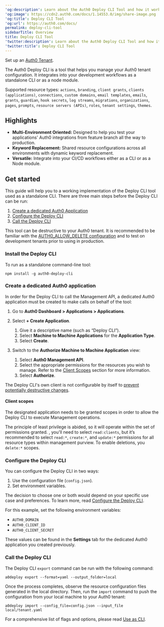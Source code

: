 ---
'og:description': Learn about the Auth0 Deploy CLI Tool and how it works.
'og:image': https://cdn2.auth0.com/docs/1.14553.0/img/share-image.png
'og:title': Deploy CLI Tool
'og:url': https://auth0.com/docs/
permalink: deploy-cli-tool
sidebarTitle: Overview
title: Deploy CLI Tool
'twitter:description': Learn about the Auth0 Deploy CLI Tool and how it works.
'twitter:title': Deploy CLI Tool
---
<Card title="Before you start">

Set up an [Auth0 Tenant](https://manage.auth0.com/).

</Card>

The Auth0 Deploy CLI is a tool that helps you manage your Auth0 tenant configuration. It integrates into your development workflows as a standalone CLI or as a node module.

Supported resource types: `actions`, `branding`, `client grants`, `clients (applications)`, `connections`, `custom domains`, `email templates`, `emails`, `grants`, `guardian`, `hook secrets`, `log streams`, `migrations`, `organizations`, `pages`, `prompts`, `resource servers (APIs)`, `roles`, `tenant settings`, `themes`.

## Highlights

* **Multi-Environment Oriented:** Designed to help you test your applications' Auth0 integrations from feature branch all the way to production.
* **Keyword Replacement:** Shared resource configurations across all environments with dynamic keyword replacement.
* **Versatile:** Integrate into your CI/CD workflows either as a CLI or as a Node module.

## Get started

This guide will help you to a working implementation of the Deploy CLI tool used as a standalone CLI. There are three main steps before the Deploy CLI can be run:

1. [Create a dedicated Auth0 Application](#create-a-dedicated-auth0-application)
2. [Configure the Deploy CLI](#configure-the-deploy-cli)
3. [Call the Deploy CLI](#call-the-deploy-cli)

<Warning>

This tool can be destructive to your Auth0 tenant. It is recommended to be familiar with the [AUTH0_ALLOW_DELETE configuration](/docs/deploy-monitor/deploy-cli-tool/configure-the-deploy-cli#auth0_allow_delete) and to test on development tenants prior to using in production.

</Warning>

### Install the Deploy CLI

To run as a standalone command-line tool:

`npm install -g auth0-deploy-cli`

### Create a dedicated Auth0 application

In order for the Deploy CLI to call the <Tooltip tip="Management API: A product to allow customers to perform administrative tasks." cta="View Glossary" href="/docs/glossary?term=Management+API">Management API</Tooltip>, a dedicated Auth0 application must be created to make calls on behalf of the tool:

1. Go to **Auth0 Dashboard > Applications > Applications**.
2. Select **+ Create Application**.

   1. Give it a descriptive name (such as “Deploy CLI”).
   2. Select **Machine to Machine Applications** for the **Application Type**.
   3. Select **Create**.
3. Switch to the **Authorize Machine to Machine Application** view:

   1. Select **Auth0 Management API**.
   2. Select the appropriate permissions for the resources you wish to manage. Refer to the [Client Scopes](#client-scopes) section for more information.
   3. Select **Authorize**.

<Callout icon="file-lines" color="#0EA5E9" iconType="regular">

The Deploy CLI's own client is not configurable by itself to [prevent potentially destructive changes](/docs/deploy-monitor/deploy-cli-tool/resource-specific-documentation#client-grants).

</Callout>

#### Client scopes

The designated application needs to be granted scopes in order to allow the Deploy CLI to execute Management operations.

The principle of least privilege is abided, so it will operate within the set of permissions granted. , you'll need to select `read:clients`, but it’s recommended to select `read:*`, `create:*`, and `update:*` permissions for all resource types within management purview. To enable deletions, you `delete:*` scopes.

### Configure the Deploy CLI

You can configure the Deploy CLI in two ways:

1. Use the configuration file (`config.json`).
2. Set environment variables.

The decision to choose one or both would depend on your specific use case and preferences. To learn more, read [Configure the Deploy CLI](/docs/deploy-monitor/deploy-cli-tool/configure-the-deploy-cli).

For this example, set the following environment variables:

* `AUTH0_DOMAIN`
* `AUTH0_CLIENT_ID`
* `AUTH0_CLIENT_SECRET`

These values can be found in the **Settings** tab for the dedicated Auth0 application you created previously.

### Call the Deploy CLI

The Deploy CLI `export` command can be run with the following command:

`a0deploy export --format=yaml --output_folder=local`

Once the process completes, observe the resource configuration files generated in the local directory. Then, run the `import` command to push the configuration from your local machine to your Auth0 tenant:

`a0deploy import --config_file=config.json --input_file local/tenant.yaml`

For a comprehensive list of flags and options, please read [Use as CLI](/docs/deploy-monitor/deploy-cli-tool/use-as-a-cli).